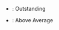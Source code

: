 {{For|a table where identical values are grouped|{{BASEPAGENAME}}}}

*{{color|lime|Green}}: Outstanding
*{{color|gold|Yellow}}: Above Average

{{EliteShipsKaiSortable
|Kamikaze/Kai
|Asakaze/Kai
|Harukaze/Kai
|Matsukaze/Kai
|Hatakaze/Kai
|-
|Mutsuki/Kai
|Kisaragi/Kai
|Yayoi/Kai
|Uzuki/Kai
|Satsuki/Kai
|Minazuki/Kai
|Fumizuki/Kai
|Nagatsuki/Kai
|Kikuzuki/Kai
|Mikazuki/Kai
|Mochizuki/Kai
|Mutsuki/Kai Ni
|Kisaragi/Kai Ni
|Satsuki/Kai Ni
|Fumizuki/Kai Ni
|-
|Fubuki/Kai
|Shirayuki/Kai
|Hatsuyuki/Kai
|Miyuki/Kai
|Murakumo/Kai
|Usugumo/Kai
|Isonami/Kai
|Uranami/Kai
|Fubuki/Kai Ni
|Murakumo/Kai Ni
|-
|Ayanami/Kai
|Shikinami/Kai
|Amagiri/Kai
|Sagiri/Kai
|Oboro/Kai
|Akebono/Kai
|Sazanami/Kai
|Ushio/Kai
|Ayanami/Kai Ni
|Shikinami/Kai Ni
|Ushio/Kai Ni
|-
|Akatsuki/Kai
|Hibiki/Kai
|Ikazuchi/Kai
|Inazuma/Kai
|Akatsuki/Kai Ni
|Verniy
|-
|Hatsuharu/Kai
|Nenohi/Kai
|Wakaba/Kai
|Hatsushimo/Kai
|Ariake/Kai
|Hatsuharu/Kai Ni
|Hatsushimo/Kai Ni
|-
|Shiratsuyu/Kai
|Shigure/Kai
|Murasame/Kai
|Yuudachi/Kai
|Harusame/Kai
|Samidare/Kai
|Umikaze/Kai
|Yamakaze/Kai
|Kawakaze/Kai
|Suzukaze/Kai
|Shiratsuyu/Kai Ni
|Shigure/Kai Ni
|Murasame/Kai Ni
|Yuudachi/Kai Ni
|Umikaze/Kai Ni
|Kawakaze/Kai Ni
|-
|Asashio/Kai
|Ooshio/Kai
|Michishio/Kai
|Arashio/Kai
|Asagumo/Kai
|Yamagumo/Kai
|Minegumo/Kai
|Arare/Kai
|Kasumi/Kai
|Asashio/Kai Ni
|Asashio/Kai Ni D
|Ooshio/Kai Ni
|Michishio/Kai Ni
|Arashio/Kai Ni
|Arare/Kai Ni
|Kasumi/Kai Ni
|Kasumi/Kai Ni B
|-
|Kagerou/Kai
|Shiranui/Kai
|Kuroshio/Kai
|Oyashio/Kai
|Hatsukaze/Kai
|Yukikaze/Kai
|Amatsukaze/Kai
|Tokitsukaze/Kai
|Urakaze/Kai
|Isokaze/Kai
|Hamakaze/Kai
|Tanikaze/Kai
|Nowaki/Kai
|Arashi/Kai
|Hagikaze/Kai
|Maikaze/Kai
|Akigumo/Kai
|Kagerou/Kai Ni
|Shiranui/Kai Ni
|Kuroshio/Kai Ni
|Dan Yang
|Yukikaze/Kai Ni
|Urakaze/D Kai
|Isokaze/B Kai
|Hamakaze/B Kai
|Tanikaze/D Kai
|Akigumo/Kai Ni
|-
|Yuugumo/Kai
|Makigumo/Kai
|Kazagumo/Kai
|Naganami/Kai
|Takanami/Kai
|Fujinami/Kai
|Hayanami/Kai
|Hamanami/Kai
|Okinami/Kai
|Kishinami/Kai
|Asashimo/Kai
|Hayashimo/Kai
|Akishimo/Kai
|Kiyoshimo/Kai
|Yuugumo/Kai Ni
|Makigumo/Kai Ni
|Kazagumo/Kai Ni
|Naganami/Kai Ni
|Okinami/Kai Ni
|Asashimo/Kai Ni
|-
|Akizuki/Kai
|Teruzuki/Kai
|Suzutsuki/Kai
|Hatsuzuki/Kai
|-
|Shimakaze/Kai
|-
|Matsu/Kai
|Take/Kai
|-
|Z1/Kai
|Z3/Kai
|Z1/zwei
|Z3/zwei
|-
|Maestrale/Kai
|Grecale/Kai
|Libeccio/Kai
|Scirocco/Kai
|-
|Fletcher/Kai
|Johnston/Kai
|Fletcher/Kai Mod.2
|Fletcher/Mk.II
|-
|Samuel B. Roberts/Kai
|-
|Jervis/Kai
|Janus/Kai
|-
|Tashkent/Kai
|Mikazuki/Kai_notes = Can equip [[Daihatsu Landing Craft|Daihatsu]]
|Mutsuki/Kai Ni_notes = 2nd remodel. Can equip [[Daihatsu Landing Craft|Daihatsu]]
|Kisaragi/Kai Ni_notes = 2nd remodel. Can equip [[Daihatsu Landing Craft|Daihatsu]]
|Satsuki/Kai Ni_notes = 2nd remodel. Can equip [[Daihatsu Landing Craft|Daihatsu]] & [[Special Type 2 Amphibious Landing Craft|Type 2 Landing Craft]]
|Fumizuki/Kai Ni_notes = 2nd remodel. Can equip [[Daihatsu Landing Craft|Daihatsu]] & [[Special Type 2 Amphibious Landing Craft|Type 2 Landing Craft]]
|Fubuki/Kai Ni_notes = 2nd remodel
|Murakumo/Kai Ni_notes = 2nd remodel
|Ayanami/Kai Ni_notes = 2nd remodel
|Shikinami/Kai Ni_notes = 2nd remodel
|Ushio/Kai Ni_notes = 2nd remodel
|Akatsuki/Kai Ni_notes = 2nd remodel
|Верный_notes = Hibiki 2nd remodel. <br>Can equip [[Daihatsu Landing Craft|Daihatsu]], [[Special Type 2 Amphibious Landing Craft|Type 2 Landing Craft]] & [[List of Anti-Torpedo Bulges by stats|Extra Armor (medium)]]
|Hatsuharu/Kai Ni_notes = 2nd remodel
|Hatsushimo/Kai Ni_notes = 2nd remodel
|Shiratsuyu/Kai Ni_notes = 2nd remodel. Requires [[Action Report]].
|Shigure/Kai Ni_notes = 2nd remodel
|Murasame/Kai Ni_notes = 2nd remodel. Requires [[Action Report]]. Can equip [[Daihatsu Landing Craft|Daihatsu]] & [[:Category:Command Facilities|FCFs]]
|Yuudachi/Kai Ni_notes = 2nd remodel
|Kawakaze/Kai Ni_notes = 2nd remodel. Can equip [[Daihatsu Landing Craft|Daihatsu]]
|Umikaze/Kai Ni_notes = 2nd remodel. Can equip [[Daihatsu Landing Craft|Daihatsu]] & [[:Category:Command Facilities|FCFs]]
|Asashio/Kai Ni_notes = 2nd remodel
|Asashio/Kai Ni D_notes = 3rd remodel (reversible). Can equip [[Daihatsu Landing Craft|Daihatsu]] & [[Special Type 2 Amphibious Landing Craft|Type 2 Landing Craft]]
|Ooshio/Kai Ni_notes = 2nd remodel. Requires [[Blueprint]].<br>Can equip [[Daihatsu Landing Craft|Daihatsu]] & [[Special Type 2 Amphibious Landing Craft|Type 2 Landing Craft]]
|Michishio/Kai Ni_notes = 2nd remodel. Can equip [[Daihatsu Landing Craft|Daihatsu]] & [[Special Type 2 Amphibious Landing Craft|Type 2 Landing Craft]]
|Arashio/Kai Ni_notes = 2nd remodel. Requires [[Blueprint]]. Can equip [[Daihatsu Landing Craft|Daihatsu]] & [[Special Type 2 Amphibious Landing Craft|Type 2 Landing Craft]]
|Arare/Kai Ni_notes = 2nd remodel. Requires [[Blueprint]]. Can equip [[Daihatsu Landing Craft|Daihatsu]] & [[Special Type 2 Amphibious Landing Craft|Type 2 Landing Craft]]
|Kasumi/Kai Ni_notes = 2nd remodel. Can equip [[Daihatsu Landing Craft|Daihatsu]], [[Special Type 2 Amphibious Landing Craft|Type 2 Landing Craft]] & [[:Category:Command Facilities|FCFs]]
|Kasumi/Kai Ni B_notes = 3rd remodel (reversible). [[Combat#Anti-Air Cut-In|Built-in fire director]].<br>Can equip [[Daihatsu Landing Craft|Daihatsu]], [[Special Type 2 Amphibious Landing Craft|Type 2 Landing Craft]] & [[List_of_Radars_by_stats|Large Radar]]
|Kagerou/Kai Ni_notes = 2nd remodel. Requires [[Blueprint]]. Can equip [[List of Anti-Torpedo Bulges by stats|Extra Armor (medium)]]
|Shiranui/Kai Ni_notes = 2nd remodel. Requires [[Blueprint]]. Can equip [[List of Anti-Torpedo Bulges by stats|Extra Armor (medium)]]. Can equip [[:Category:Command Facilities|FCFs]]
|Kuroshio/Kai Ni_notes = 2nd remodel. Requires [[Blueprint]].<br>Can equip [[List of Anti-Torpedo Bulges by stats|Extra Armor (medium)]] & [[Special Type 2 Amphibious Landing Craft|Type 2 Landing Craft]]
|Urakaze/D Kai_notes = 2nd remodel
|Isokaze/B Kai_notes = 2nd remodel
|Hamakaze/B Kai_notes = 2nd remodel
|Tanikaze/D Kai_notes = 2nd remodel
|Yuugumo/Kai Ni_notes = 2nd remodel. Requires [[Blueprint]] & [[Action Report]].<br>Can equip [[List of Anti-Torpedo Bulges by stats|Extra Armor (medium)]] & [[:Category:Command Facilities|FCFs]]
|Makigumo/Kai Ni_notes = 2nd remodel. Requires [[Blueprint]] & [[Action Report]].<br>Can equip [[List of Anti-Torpedo Bulges by stats|Extra Armor (medium)]] & [[Daihatsu Landing Craft|Daihatsu]]
|Kazagumo/Kai Ni_notes = 2nd remodel. Requires [[Blueprint]] & [[Action Report]].<br>Can equip [[List of Anti-Torpedo Bulges by stats|Extra Armor (medium)]] & [[Special Type 2 Amphibious Landing Craft|Type 2 Landing Craft]]
|Naganami/Kai Ni_notes = 2nd remodel. Requires [[Blueprint]] & [[Action Report]].<br>Can equip [[List of Anti-Torpedo Bulges by stats|Extra Armor (medium)]] & [[:Category:Command Facilities|FCFs]]
|Okinami/Kai Ni_notes = 2nd remodel. Requires [[Blueprint]] & [[Action Report]].<br>Can equip [[List of Anti-Torpedo Bulges by stats|Extra Armor (medium)]] & [[Special Type 2 Amphibious Landing Craft|Type 2 Landing Craft]]
|Asashimo/Kai Ni_notes = 2nd remodel. Requires [[Blueprint]] & [[Action Report]].<br>Can equip [[List of Anti-Torpedo Bulges by stats|Extra Armor (medium)]] & [[Special Type 2 Amphibious Landing Craft|Type 2 Landing Craft]]
|Akizuki/Kai_notes = [[Combat#Anti-Air Cut-In|Built-in fire director]]
|Teruzuki/Kai_notes = [[Combat#Anti-Air Cut-In|Built-in fire director]]
|Hatsuzuki/Kai_notes = [[Combat#Anti-Air Cut-In|Built-in fire director]]
|Suzutsuki/Kai_notes = [[Combat#Anti-Air Cut-In|Built-in fire director]]
|Z1/zwei_notes = 2nd remodel
|Z3/zwei_notes = 2nd remodel
|Fletcher/Kai Mod.2_notes = 2nd remodel. Requires [[Blueprint]].<br>Can equip [[:Category:Command Facilities|FCFs]]
|Fletcher/Mk.II_notes = 3rd remodel (reversible). Can equip [[List of Anti-Torpedo Bulges by stats|Extra Armor (medium)]] & [[:Category:Command Facilities|FCFs]]
|Tashkent/Kai_notes = 4 equipment slots & medium range
|Akizuki/Kai_notes_highlight = outstanding
|Teruzuki/Kai_notes_highlight = outstanding
|Hatsuzuki/Kai_notes_highlight = outstanding
|Suzutsuki/Kai_notes_highlight = outstanding
|Tashkent/Kai_notes_highlight = outstanding
|remodel_level_good = 20
|remodel_level_outstanding = 15
|remodel_level_operator = <
|firepower_good = 56
|firepower_outstanding = 61
|torpedo_good = 83
|torpedo_outstanding = 89
|night_battle = true
|night_battle_good = 140
|night_battle_outstanding = 150
|aa_good = 64
|aa_outstanding = 74
|asw_good = 67
|asw_outstanding = 73
|los_good = 42
|los_outstanding = 49
|hp_good = 34
|hp_outstanding = 36
|armor_good = 50
|armor_outstanding = 58
|evasion_good = 92
|evasion_outstanding = 98
|aircraft_good = 1
|aircraft_outstanding = 1
|aircraft_slot_good = 1
|luck_good = 19
|luck_outstanding = 30
|luck_max_good = 80
|fuel_operator=<
|ammo_good = 20
|ammo_outstanding = 20
|ammo_operator = <
|reference_type = 2}}